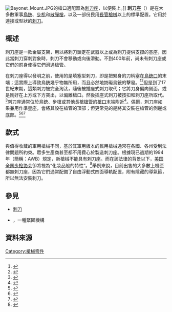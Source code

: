 {{NoteTA
|G1=Military
|G2=Firearms
|G3=Country
}}
[[File:Bayonet_Mount.JPG|thumb]]的槍口適配器為[[刺刀座|刺刀座]]，以便裝上{{Link-en|M1917刺刀|M1917 bayonet}}。]]
'''刺刀座'''（{{Lang-en|Bayonet lug}}）是在大多數軍事[[鳥銃|鳥銃]]、[[步枪|步枪]]和[[散彈槍|散彈槍]]，以及一部份民用[[長管槍械|長管槍械]]以上的標準配置。它用於連接{{Link-en|刺型刺刀|Spike bayonet|刺型}}或{{Link-en|匕首型刺刀|Knife bayonet|匕首}}型狀的[[刺刀|刺刀]]。

== 概述 ==
刺刀座是一款金屬支架，用以將刺刀鎖定在武器以上或為刺刀提供支撐的基座，因此當刺刀穿刺對象時，刺刀不會移動或向後滑動。不到400年前，尚未有刺刀座或它們的前身使得它們滑過槍管。

在刺刀座得以發明之前，使用的是填塞型刺刀，即是把緊身的刀柄塞在[[槍口|鳥銃口]]的末端；這實際上導致鳥銃幾乎物無所用，而且必然地妨礙鳥銃的擊發。<ref>{{Cite book|last=Norris|first=John|url=https://books.google.com/books?id=jK_kCwAAQBAJ&newbks=0&printsec=frontcover&pg=PT22&dq=%22Plug+bayonets%22&hl=en|title=Fix Bayonets!|date=2016-01-03|publisher=Pen and Sword|isbn=978-1-4738-8378-9|language=en|access-date=2020-10-13|archive-date=2022-04-27|archive-url=https://web.archive.org/web/20220427171629/https://books.google.com/books?id=jK_kCwAAQBAJ&newbks=0&printsec=frontcover&pg=PT22&dq=%22Plug+bayonets%22&hl=en}}</ref><ref>{{Cite book|last=|first=|url=https://books.google.com/books?id=ZCmUeb52l3MC&newbks=0&printsec=frontcover&pg=PA164&dq=%22Plug+bayonets%22&hl=en|title=Military History: The Definitive Visual Guide to the Objects of Warfare|date=2012-10-01|publisher=DK Publishing|year=|isbn=978-1-4654-1158-7|editor-last=Jones|editor-first=Gareth|location=|pages=|language=en|access-date=2020-10-13|archive-date=2022-04-27|archive-url=https://web.archive.org/web/20220427173638/https://books.google.com/books?id=ZCmUeb52l3MC&newbks=0&printsec=frontcover&pg=PA164&dq=%22Plug+bayonets%22&hl=en}}</ref>但是到了17世紀末期，這類刺刀被完全淘汰，隨後被插座式刺刀取代；它將刀身偏向側面，或是剛好在上方或下方突出，以偏離槍口。然後插座式刺刀被按扣和刺刀座所取代。<ref>{{Cite book|last=|first=|url=https://books.google.com/books?id=JHNnAAAAMAAJ&newbks=0&printsec=frontcover&q=%22Bayonet+lug%22&hl=en|title=Bulletin|date=|publisher=Military Historical Society (Great Britain)|year=1973|isbn=|volume=Vol 24|location=University of Michigan|pages=|language=en|access-date=2020-10-13|archive-date=2020-10-21|archive-url=https://web.archive.org/web/20201021015404/https://books.google.com/books?id=JHNnAAAAMAAJ&newbks=0&printsec=frontcover&q=%22Bayonet+lug%22&hl=en|dead-url=no}}</ref>刺刀座通常位於鳥銃、步槍或其他長槍[[槍管|槍管]]的[[槍口|槍口]]末端附近<ref>{{Cite book|last=Office|first=United States Patent and Trademark|url=https://books.google.com/books?id=SQXPAAAAMAAJ&newbks=0&printsec=frontcover&dq=%22Bayonet+lug%22&hl=en|title=Official Gazette of the United States Patent and Trademark Office: Patents|date=1987|publisher=U.S. Department of Commerce, Patent and Trademark Office|language=en|access-date=2020-10-13|archive-date=2020-11-21|archive-url=https://web.archive.org/web/20201121083357/https://books.google.com/books?id=SQXPAAAAMAAJ&newbks=0&printsec=frontcover&dq=%22Bayonet+lug%22&hl=en|dead-url=no}}</ref>。偶爾，刺刀座如果兼用作準星座，會將其設在槍管的頂部；但更常見的是將其安裝在槍管的側邊或底部。<ref>{{Cite book|last=Chapel|first=Charles Edward|url=https://books.google.com/books?id=AcXDAgAAQBAJ&newbks=0&printsec=frontcover&pg=PT181&dq=%22Bayonet+lug%22&hl=en|title=Guns of the Old West: An Illustrated Guide|date=2012-05-24|publisher=Courier Corporation|isbn=978-0-486-16306-2|language=en|access-date=2020-10-13|archive-date=2022-04-27|archive-url=https://web.archive.org/web/20220427172037/https://books.google.com/books?id=AcXDAgAAQBAJ&newbks=0&printsec=frontcover&pg=PT181&dq=%22Bayonet+lug%22&hl=en}}</ref><ref>{{Cite book|last=Moller|first=George D.|url=https://books.google.com/books?id=I3kq9F06yw0C&newbks=0&printsec=frontcover&pg=PA88&dq=%22Bayonet+lug%22&hl=en|title=American Military Shoulder Arms, Volume I: Colonial and Revolutionary War Arms|date=2011-11-15|publisher=UNM Press|isbn=978-0-8263-4996-5|language=en|access-date=2020-10-13|archive-date=2020-10-21|archive-url=https://web.archive.org/web/20201021015406/https://books.google.com/books?id=I3kq9F06yw0C&newbks=0&printsec=frontcover&pg=PA88&dq=%22Bayonet+lug%22&hl=en|dead-url=no}}</ref><ref>{{Cite book|last=Pauly|first=Roger|url=https://books.google.com/books?id=HMMqAQAAMAAJ&newbks=0&printsec=frontcover&q=%22Bayonet+lug%22&hl=en|title=Firearms: The Life Story of a Technology|date=2008-04-28|publisher=Johns Hopkins University Press|year=|isbn=978-0-8018-8836-6|location=Northwestern University|pages=|language=en}}</ref>

== 款式 ==
與值得收藏的軍用槍械不同，基於其軍用版本的民用槍械通常在各國、各州受到法律問題所約束。眾多生產商甚至都不用費心於製造刺刀座。根據現已過期的1994年{{Link-en|聯邦突擊武器禁制法案|Federal Assault Weapons Ban}}（簡稱：AWB）規定，新槍械不能具有刺刀座。而在該法律的背景以下，[[美国全国步枪协会|美国全国步枪协会]]卻將{{Link-en|伸縮式槍托|Telescoping stock}}視為“化妝品般的特性”。<ref name="NRA040913">{{cite web |author=<!--no byline--> |date=2004年9月13日 |title=Finally, the End of a Sad Era--Clinton Gun Ban Stricken from Books! |url=http://www.nraila.org/legislation/federal-legislation/2004/finally,-the-end-of-a-sad-era-clinton.aspx |publisher=美國全國步槍協會，立法行動研究所（National Rifle Association, Institute for Legislative Action） |location=弗吉尼亞州費爾法克斯（Fairfax, Virginia） |quote=不過，奉公守法的公民將可再度免費購買半自動槍械，無論其外觀特徵如何，用於標靶射擊、射擊競賽、狩獵、收藏，和最重要的是自衛用途。（Law-abiding citizens, however, will once again be free to purchase semi-automatic firearms, regardless of their cosmetic features, for target shooting, shooting competitions, hunting, collecting, and most importantly, self-defense.） |accessdate=2020年10月13日 |archive-date=2014年9月15日 |archive-url=https://web.archive.org/web/20140915175929/http://www.nraila.org/legislation/federal-legislation/2004/finally,-the-end-of-a-sad-era-clinton.aspx |dead-url=no }}</ref>舉例來說，目前出售的大多數{{Link-en|AR-15樣式步槍|AR-15 style rifle|AR}}上機匣都無刺刀座，因為它們通常配備了自由浮動式四面導軌配置，附有隱藏的導氣箍，所以無法安裝刺刀。

== 參見 ==
* [[刺刀|刺刀]]
* {{Link-en|灯泡卡口|Bayonet mount}}，一種緊固機構
<!-- == 註釋 ==
{{Reflist|group=note}} -->
== 資料來源 ==
<div class="references-small">
<references />
</div>
<!-- == 參考文獻 ==
== 外部連結 == -->


[[Category:槍械零件|Category:槍械零件]]